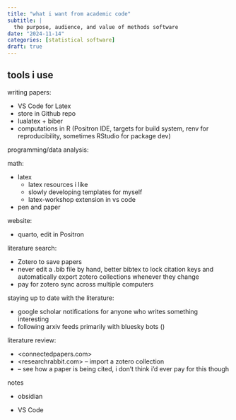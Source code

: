 ```yaml
---
title: "what i want from academic code"
subtitle: |
  the purpose, audience, and value of methods software
date: "2024-11-14"
categories: [statistical software]
draft: true
---
```


## tools i use

writing papers:

- VS Code for Latex
- store in Github repo
- lualatex + biber
- computations in R (Positron IDE, targets for build system, renv for reproducibility, sometimes RStudio for package dev)

programming/data analysis:

math:

- latex
    - latex resources i like
    - slowly developing templates for myself
    - latex-workshop extension in vs code
- pen and paper

website:

- quarto, edit in Positron

literature search:

- Zotero to save papers
- never edit a .bib file by hand, better bibtex to lock citation keys and automatically export zotero collections whenever they change
- pay for zotero sync across multiple computers

staying up to date with the literature:

- google scholar notifications for anyone who writes something interesting
- following arxiv feeds primarily with bluesky bots ()

literature review:

- <connectedpapers.com>
- <researchrabbit.com> -- import a zotero collection
- <scite> -- see how a paper is being cited, i don't think i'd ever pay for this though



notes

- obsidian

- VS Code